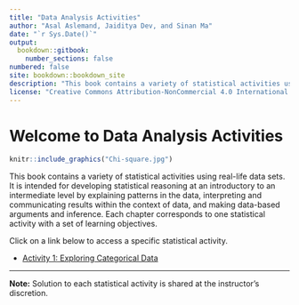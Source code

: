 ```yaml
---
title: "Data Analysis Activities"
author: "Asal Aslemand, Jaiditya Dev, and Sinan Ma"
date: "`r Sys.Date()`"
output: 
  bookdown::gitbook:
    number_sections: false
numbered: false
site: bookdown::bookdown_site
description: "This book contains a variety of statistical activities using real-life data sets. It is intended for developing statistical reasoning at an introductory to an intermediate level by explaining patterns in the data, interpreting and communicating results within the context of data, and making data-based arguments and inference. Each activity aligns with a set of statistical learning objective." 
license: "Creative Commons Attribution-NonCommercial 4.0 International License"
---
```


# Welcome to Data Analysis Activities

```r
knitr::include_graphics("Chi-square.jpg")
```

This book contains a variety of statistical activities using real-life data sets. It is intended for developing statistical reasoning at an introductory to an intermediate level by explaining patterns in the data, interpreting and communicating results within the context of data, and making data-based arguments and inference. Each chapter corresponds to one statistical activity with a set of learning objectives.

Click on a link below to access a specific statistical activity.

- [Activity 1: Exploring Categorical Data](# Activity-1---Exploring-Categorical-Data)

---

**Note:** Solution to each statistical activity is shared at the instructor's discretion.


